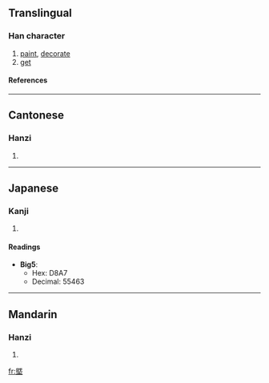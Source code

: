 {{see|墍}}

==Translingual==
===Han character===
{{Han char|rn=32|rad=土|as=09|sn=12|four=7110<sub>4</sub>|canj=日山土 (AUG)}}
# [[paint]], [[decorate]]
# [[get]]
====References====
{{Han ref|kx=0234.271|hdz=10468.040|uh=5848|ud=22600}}
----
==Cantonese==
===Hanzi===
{{yue-hanzi|jyut=|y=kei3}}
# {{defn|Cantonese}}
----
==Japanese==
===Kanji===
{{ja-kanji|grade=|rs=土09}}
# {{defn|Japanese}} 
====Readings====
{{ja-readings|on=[[き]] (ki), [[ぎ]] (gi), [[け]] (ke), [[かい]] (kai), [[がい]] (gai)|kun=[[ぬる]] (nuru), [[かざる]] (kazaru), [[とる]] (toru), [[いこう]] (ikou)}}



* '''Big5''':
** Hex: D8A7
** Decimal: 55463
----
==Mandarin==
===Hanzi===
{{cmn-hanzi|pin=[[jì]] ([[ji4]])|wg=chi<sup>4</sup>}}
# {{defn|Mandarin}}

[[fr:塈]]